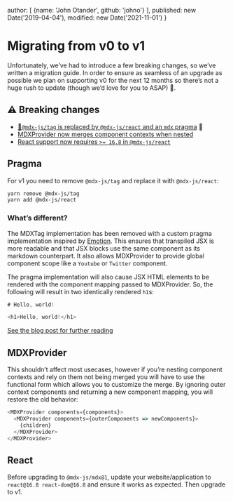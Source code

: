   author: [
    {name: 'John Otander', github: 'johno'}
  ],
  published: new Date('2019-04-04'),
  modified: new Date('2021-11-01')
}

# Migrating from v0 to v1

Unfortunately, we’ve had to introduce a few breaking changes, so we’ve written a
migration guide.
In order to ensure as seamless of an upgrade as possible we plan on supporting
v0 for the next 12 months so there’s not a huge rush to update (though we’d
love for you to ASAP) 📆.

## ⚠️ Breaking changes

*   [🚨`@mdx-js/tag` is replaced by `@mdx-js/react` and an `mdx` pragma](#pragma) 🚨
*   [MDXProvider now merges component contexts when nested](#mdxprovider)
*   [React support now requires `>= 16.8` in `@mdx-js/react`](#react)

## Pragma

For v1 you need to remove `@mdx-js/tag` and replace it with `@mdx-js/react`:

```sh
yarn remove @mdx-js/tag
yarn add @mdx-js/react
```

### What’s different?

The MDXTag implementation has been removed with a custom pragma implementation
inspired by
[Emotion](https://emotion.sh/docs/css-prop#jsx-pragma).
This ensures that transpiled JSX is more readable and that JSX blocks use the
same component as its markdown counterpart.
It also allows MDXProvider to provide global component scope like a `Youtube`
or `Twitter` component.

The pragma implementation will also cause JSX HTML elements to be rendered with
the component mapping passed to MDXProvider.
So, the following will result in two identically rendered `h1`s:

```js
# Hello, world!

<h1>Hello, world!</h1>
```

[See the blog post for further reading](/blog/custom-pragma)

## MDXProvider

This shouldn’t affect most usecases, however if you’re nesting component
contexts and rely on them not being merged you will have to use the functional
form which allows you to customize the merge.
By ignoring outer context components and returning a new component mapping, you
will restore the old behavior:

```js
<MDXProvider components={components}>
  <MDXProvider components={outerComponents => newComponents}>
    {children}
  </MDXProvider>
</MDXProvider>
```

## React

Before upgrading to `@mdx-js/mdx@1`, update your website/application to
`react@16.8 react-dom@16.8` and ensure it works as expected.
Then upgrade to v1.
